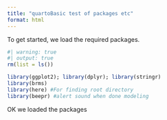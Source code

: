 ```yaml
---
title: "quartoBasic test of packages etc"
format: html
---
```



To get started, we load the required packages.

```r
#| warning: true 
#| output: true
rm(list = ls())

library(ggplot2); library(dplyr); library(stringr)
library(brms)
library(here) #For finding root directory
library(beepr) #alert sound when done modeling
```

OK we loaded the packages
